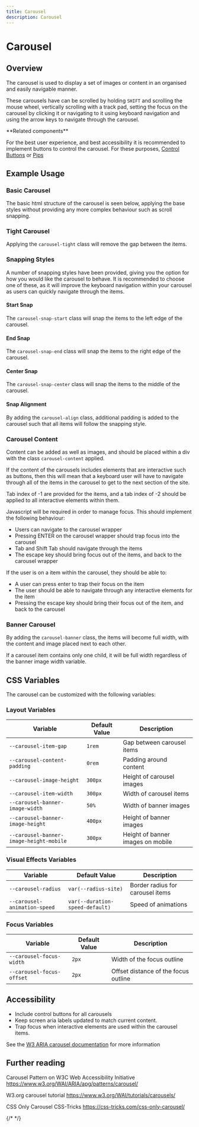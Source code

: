 ```yaml
---
title: Carousel
description: Carousel
---
```



# Carousel

## Overview

The carousel is used to display a set of images or content in an organised and easily navigable manner.

These carousels have can be scrolled by holding `SHIFT` and scrolling the mouse wheel, vertically scrolling with a track pad, setting the focus on the carousel by clicking it or navigating to it using keyboard navigation and using the arrow keys to navigate through the carousel.

<Aside type="note" title="Accessibility & UX">
**Related components**

For the best user experience, and best accessibility it is recommended to implement buttons to control the carousel. For these purposes, [Control Buttons](/components/button) or [Pips](/components/pips)

</Aside>

## Example Usage

### Basic Carousel

The basic html structure of the carousel is seen below, applying the base styles without providing any more complex behaviour such as scroll snapping.

<ShowComponent>
  <BasicCarousel />
</ShowComponent>

### Tight Carousel

Applying the `carousel-tight` class will remove the gap between the items.

<ShowComponent>
  <Tight />
</ShowComponent>

### Snapping Styles

A number of snapping styles have been provided, giving you the option for how you would like the carousel to behave. It is recommended to choose one of these, as it will improve the keyboard navigation within your carousel as users can quickly navigate through the items.

#### Start Snap

The `carousel-snap-start` class will snap the items to the left edge of the carousel.

<ShowComponent>
  <SnapStart />
</ShowComponent>

#### End Snap

The `carousel-snap-end` class will snap the items to the right edge of the carousel.

<ShowComponent>
  <SnapEnd />
</ShowComponent>

#### Center Snap

The `carousel-snap-center` class will snap the items to the middle of the carousel.

<ShowComponent>
  <SnapCenter />
</ShowComponent>

#### Snap Alignment

By adding the `carousel-align` class, additional padding is added to the carousel such that all items will follow the snapping style.

<ShowComponent>
  <SnapPad />
</ShowComponent>

### Carousel Content

Content can be added as well as images, and should be placed within a div with the class `carousel-content` applied.

<ShowComponent>
  <CarouselContent />
</ShowComponent>

If the content of the carousels includes elements that are interactive such as buttons, then this will mean that a keyboard user will have to navigate through all of the items in the carousel to get to the next section of the site.

Tab index of -1 are provided for the items, and a tab index of -2 should be applied to all interactive elements within them.

Javascript will be required in order to manage focus. This should implement the following behaviour:

- Users can navigate to the carousel wrapper
- Pressing ENTER on the carousel wrapper should trap focus into the carousel
- Tab and Shift Tab should navigate through the items
- The escape key should bring focus out of the items, and back to the carousel wrapper

If the user is on a item within the carousel, they should be able to:

- A user can press enter to trap their focus on the item
- The user should be able to navigate through any interactive elements for the item
- Pressing the escape key should bring their focus out of the item, and back to the carousel

<ShowComponent>
  <CarouselInteractive />
</ShowComponent>

### Banner Carousel

By adding the `carousel-banner` class, the items will become full width, with the content and image placed next to each other.

<ShowComponent>
  <CarouselBanner />
</ShowComponent>

If a carousel item contains only one child, it will be full width regardless of the banner image width variable.

<ShowComponent>
  <CarouselBannerImageOnly />
</ShowComponent>

## CSS Variables

The carousel can be customized with the following variables:

### Layout Variables

| Variable                                | Default Value | Description                       |
| --------------------------------------- | ------------- | --------------------------------- |
| `--carousel-item-gap`                   | `1rem`        | Gap between carousel items        |
| `--carousel-content-padding`            | `0rem`        | Padding around content            |
| `--carousel-image-height`               | `300px`       | Height of carousel images         |
| `--carousel-item-width`                 | `300px`       | Width of carousel items           |
| `--carousel-banner-image-width`         | `50%`         | Width of banner images            |
| `--carousel-banner-image-height`        | `400px`       | Height of banner images           |
| `--carousel-banner-image-height-mobile` | `300px`       | Height of banner images on mobile |

### Visual Effects Variables

| Variable                     | Default Value                   | Description                      |
| ---------------------------- | ------------------------------- | -------------------------------- |
| `--carousel-radius`          | `var(--radius-site)`            | Border radius for carousel items |
| `--carousel-animation-speed` | `var(--duration-speed-default)` | Speed of animations              |

### Focus Variables

| Variable                  | Default Value | Description                          |
| ------------------------- | ------------- | ------------------------------------ |
| `--carousel-focus-width`  | `2px`         | Width of the focus outline           |
| `--carousel-focus-offset` | `2px`         | Offset distance of the focus outline |

## Accessibility

- Include control buttons for all carousels
- Keep screen aria labels updated to match current content.
- Trap focus when interactive elements are used within the carousel items.

See the [W3 ARIA carousel documentation](https://www.w3.org/WAI/ARIA/apg/patterns/carousel/#wai-ariaroles,states,andproperties) for more information

## Further reading

Carousel Pattern on W3C Web Accessibility Initiative
https://www.w3.org/WAI/ARIA/apg/patterns/carousel/

W3.org carousel tutorial
https://www.w3.org/WAI/tutorials/carousels/

CSS Only Carousel CSS-Tricks
https://css-tricks.com/css-only-carousel/

{/*  */}
